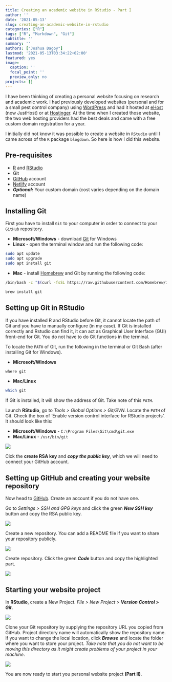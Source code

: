 ```yaml
---
title: Creating an academic website in RStudio - Part I
author: ''
date: '2021-05-13'
slug: creating-an-academic-website-in-rstudio
categories: ["R"]
tags: ["R", "Markdown", "Git"]
subtitle: ''
summary: ''
authors: ["Joshua Dagoy"]
lastmod: '2021-05-13T03:34:22+02:00'
featured: yes
image:
  caption: ''
  focal_point: ''
  preview_only: no
projects: []
---
```


I have been thinking of creating a personal website focusing on research and academic work. I had previously developed websites (personal and for a small pest control company) using [WordPress](https://wordpress.org/) and had it hosted at [eHost](http://ehost.com/) (now JustHost) or at [Hostinger](https://www.hostinger.com/). At the time when I created those website, the two web hosting providers had the best deals and came with a free custom domain registration for a year. 

I initially did not know it was possible to create a website in `RStudio` until I came across of the `R` package `blogdown`. So here is how I did this website.

## Pre-requisites
* [R](https://cran.r-project.org/) and [RStudio](https://www.rstudio.com/)
* Git
* [GitHub](https://github.com/) account
* [Netlify](https://www.netlify.com/) account
* ***Optional:*** Your custom domain (cost varies depending on the domain name)

## Installing **Git**
First you have to install `Git` to your computer in order to connect to your `GitHub` repository.

* **Microsoft/Windows** - download [Git](https://gitforwindows.org/) for Windows
* **Linux** - open the terminal window and run the following code: 

```bash
sudo apt update
sudo apt upgrade
sudo apt install git
```

* **Mac** - install [Homebrew](https://brew.sh/) and Git by running the following code:
```bash
/bin/bash -c "$(curl -fsSL https://raw.githubusercontent.com/Homebrew/install/HEAD/install.sh)"
```

```bash
brew install git
```


## Setting up **Git** in **RStudio**
If you have installed R and RStudio before Git, it cannot locate the path of Git and you have to manually configure (in my case). If Git is installed correctly and Rstudio can find it, it can act as Graphical User Interface (GUI) front-end for Git. You do not have to do Git functions in the terminal.

To locate the `PATH` of Git, run the following in the terminal or Git Bash (after installing Git for Windows).

* **Microsoft/Windows**
```bash
where git
``` 
* **Mac/Linux**
```bash
which git
``` 

If Git is installed, it will show the address of Git. Take note of this `PATH`. 

Launch **RStudio**, go to *Tools > Global Options > Git/SVN*. Locate the `PATH` of Git. Check the box of 'Enable version control interface for RStudio projects'. It should look like this: 

* **Microsoft/Windows** - `C:\Program Files\Git\cmd\git.exe`
* **Mac/Linux** - `/usr/bin/git`

![](GitRStudio.jpg)

Cick the **create RSA key** and ***copy the public key***, which we will need to connect your GitHub account. 


## Setting up **GitHub** and creating your **website repository**

Now head to [GitHub](https://github.com/). Create an account if you do not have one. 

Go to *Settings > SSH and GPG keys* and click the green ***New SSH key*** button and copy the RSA public key. 

![](SSHKey.jpg)

Create a new repository. You can add a README file if you want to share your repository publicly.

![](CreateRepository.jpg)

Create repository. Click the green ***Code*** button and copy the highlighted part.

![](RepositorySSH.jpg)


## Starting your website project


 In **RStudio**, create a New Project. *File > New Project > * ***Version Control > Git***.
 
 ![](NewProject.jpg)

Clone your Git repository by supplying the repository URL you copied from GitHub. Project directory name will automatically show the repository name. If you want to change the local location, click ***Browse*** and locate the folder where you want to store your project. *Take note that you do not want to be moving this directory as it might create problems of your project in your machine*.

 ![](NewProjectGIT.jpg)
 
 You are now ready to start you personal website project **(Part II)**. 
 
